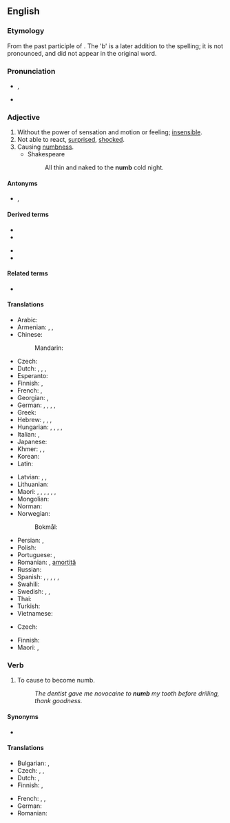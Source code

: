 ==English==

===Etymology===
From the past participle of {{m|en|nim}}. The 'b' is a later addition to the spelling; it is not pronounced, and did not appear in the original word.

===Pronunciation===
* {{enPR|nŭm}}, {{IPA|/nʌm/|lang=en}}
* {{rhymes|ʌm|lang=en}}

===Adjective===
{{en-adj|er}}

# Without the power of sensation and motion or feeling; [[insensible]].
# Not able to react, [[surprised]], [[shocked]].
# Causing [[numbness]].
#* Shakespeare
#*: All thin and naked to the '''numb''' cold night.

====Antonyms====
* {{l|en|sensible}}, {{l|en|sensitive}}

====Derived terms====
{{der-top}}
* {{l|en|benumb}}
* {{l|en|numbly}}
{{der-mid}}
* {{l|en|numbness}}
* {{l|en|numbnuts}}
{{der-bottom}}

====Related terms====
* {{l|en|numskull}}

====Translations====
{{trans-top|without the power of sensation}}
* Arabic: {{t|ar|خَدِر}}
* Armenian: {{t+|hy|թմրած}}, {{t+|hy|անզգա}}, {{t|hy|ընդարմացած}}
* Chinese:
*: Mandarin: {{t+|cmn|麻木|tr=mámù}}
* Czech: {{t|cs|necitlivý}}
* Dutch: {{t+|nl|verdoofd}}, {{t+|nl|bewusteloos}}, {{t+|nl|verstijfd}}, {{t+|nl|verkleumd}}
* Esperanto: {{t|eo|sensenta}}
* Finnish: {{t+|fi|puutunut}}, {{t+|fi|tunnoton}}
* French: {{t+|fr|gourd}}, {{t+|fr|engourdi}}
* Georgian: {{t|ka|გაშეშებული}}, {{t|ka|გაფიჩხებული}}
* German: {{t+|de|taub}}, {{t+|de|benommen}}, {{t+|de|betäubt}}, {{t|de|gefühllos}}, {{t+|de|starr}}
* Greek: {{t+|el|ναρκωμένος}}
* Hebrew: {{t|he|רדום|m|tr=radúm|sc=Hebr}} {{qualifier|slang}}, {{t|he|רדומה|f|tr=redumá|sc=Hebr}} {{qualifier|slang}}, {{t|he|נרדם|m|tr=nirdám|sc=Hebr}} {{qualifier|slang}}, {{t|he|נרדמה|f|tr=nirdemá|sc=Hebr}} {{qualifier|slang}}
* Hungarian: {{t+|hu|dermedt}}, {{t+|hu|zsibbadt}}, {{t|hu|meggémberedett}}, {{t+|hu|kábult}}, {{t+|hu|eltompult}}
* Italian: {{t+|it|intorpidito|m}}, {{t+|it|intorpidita|f}}
* Japanese: {{t|ja|無感覚|alt=無感覚な|tr=mukankaku na}}
* Khmer: {{t+|km|ស្រយង់|tr=srɑyɑŋ|sc=Khmr}}, {{t+|km|ស្គឹះ|tr=skɨh|sc=Khmr}}, {{t+|km|សំទក់|tr=sɑmtʊək|sc=Khmr}}
* Korean: {{t|ko|마비되는}}
* Latin: {{t|la|torpēns}}
{{trans-mid}}
* Latvian: {{t|lv|nejutīgs}}, {{t|lv|stings}}, {{t|lv|stīvs}}
* Lithuanian: {{t-needed|lt}}
* Maori: {{t|mi|kōpā}}, {{t|mi|matangerengere}}, {{t|mi|matangurunguru}}, {{t|mi|kerekerewai}}, {{t|mi|kēkerewai}}, {{t|mi|matakerekere}}, {{t|mi|pōpokorua}} {{qualifier|with cold and wet conditions}}
* Mongolian: {{t-needed|mn}}
* Norman: {{t|nrf|gourd}}
* Norwegian:
*: Bokmål: {{t|no|nummen}}
* Persian: {{t+|fa|بیحس}}, {{t+|fa|کرخ|tr=kerex|sc=fa-Arab}}
* Polish: {{t|pl|odrętwiały|m}}
* Portuguese: {{t|pt|entorpecido|m}}, {{t|pt|entorpecido|f|alt=entorpecida}}
* Romanian: {{t+|ro|amorțit|m|n}}, [[amorțit|amorțită]] {{g|f}}
* Russian: {{t+|ru|онеме́лый}}
* Spanish: {{t+|es|entumecido}}, {{t+|es|entumido}} {{gloss|by cold}}, {{t+|es|insensible}}, {{t+|es|entorpecido}}, {{t+|es|dormido}} {{gloss|by lack of blood circulation}}, {{t+|es|adormecido}} {{gloss|by drugs}}
* Swahili: {{t-needed|sw}}
* Swedish: {{t|sv|nummen}}, {{t+|sv|valen}}, {{t+|sv|domnad}}
* Thai: {{t+|th|ชา}}
* Turkish: {{t+|tr|uyuşuk}}
* Vietnamese: {{t+|vi|tê}}
{{trans-bottom}}

{{trans-top|not able to react}}
* Czech: {{t|cs|ochromený|m}}
{{trans-mid}}
* Finnish: {{t|fi|lamaantunut}}
* Maori: {{t|mi|rōrā}}, {{t|mi|paraheahea }}
{{trans-bottom}}

===Verb===
{{en-verb}}

# {{lb|en|transitive}} To cause to become numb.
#: ''The dentist gave me novocaine to '''numb''' my tooth before drilling, thank goodness.''

====Synonyms====
* {{l|en|benumb}}

====Translations====
{{trans-top|to cause to become numb}}
* Bulgarian: {{t+|bg|вцепенявам}}, {{t+|bg|вкочанясвам}}
* Czech: {{t+|cs|otupit|pf}}, {{t|cs|znecitlivit|pf}}, {{t|cs|ochromit|pf}}
* Dutch: {{t+|nl|verdoven}}, {{t|nl|in slaap doen}}
* Finnish: {{t+|fi|puuduttaa}}, {{t+|fi|turruttaa}}
{{trans-mid}}
* French: {{t+|fr|engourdir}}, {{t+|fr|endormir}}, {{t+|fr|anesthésier}}
* German: {{t+|de|betäuben}}
* Romanian: {{t+|ro|amorți}}
{{trans-bottom}}